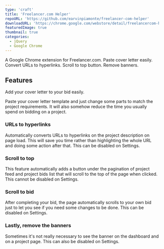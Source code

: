 ```yaml
---
type: 'craft'
title: 'Freelancer.com Helper'
repoURL: 'https://github.com/earvinpiamonte/freelancer-com-helper'
downloadURL: 'https://chrome.google.com/webstore/detail/freelancercom-helper/pmmijafedhodejhmdkoahhcgjcimodkp'
featuredImage: true
thumbnail: true
categories:
  - jQuery
  - Google Chrome
---
```


A Google Chrome extension for Freelancer.com. Paste cover letter easily. Convert URLs to hyperlinks. Scroll to top button. Remove banners.

## Features

Add your cover letter to your bid easily.

Paste your cover letter template and just change some parts to match the project requirements. It will also somehow reduce the time you usually spend on bidding on a project.

### URLs to hyperlinks

Automatically converts URLs to hyperlinks on the project description on page load. This will save you time rather than highlighting the whole URL and doing some action after that. This can be disabled on Settings.

### Scroll to top

This feature automatically adds a button under the pagination of project feed and project bids list that will scroll to the top of the page when clicked. This cannot be disabled on Settings.

### Scroll to bid

After completing your bid, the page automatically scrolls to your own bid just to let you see if you need some changes to be done. This can be disabled on Settings.

### Lastly, remove the banners

Sometimes it's not really necessary to see the banner on the dashboard and on a project page. This can also be disabled on Settings.
